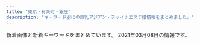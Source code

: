 ```yaml
---
title: "東京・有楽町・銀座"
description: "キーワード別にの巨乳アジアン・チャイナエステ嬢情報をまとめました。"
---
```


新着画像と新着キーワードをまとめています。
2021年03月08日の情報です。

<DmmAffiliateIns />
<KeywordTable
  shops={
    [
    {
        "name": "\u30a2\u30ed\u30de\u30a2\u30ea\u30a2",
        "url": "http://e-berry.work/index.html",
        "img_links": [
            "http://e-berry.work/sp/staff/ayumi.jpg",
            "http://e-berry.work/images/interior_t.jpg",
            "http://e-berry.work/sp/images/topgirl.png",
            "http://e-berry.work/staff/rina.jpg",
            "http://e-berry.work/sp/staff/hikari.jpg",
            "http://e-berry.work/sp/images/sys3.png",
            "http://e-berry.work/images/tgirl.jpg",
            "http://e-berry.work/staff/moka.jpg",
            "http://e-berry.work/img/aya1.jpg",
            "http://e-berry.work/img/hikari1.jpg",
            "http://e-berry.work/sp/staff/nene.jpg",
            "http://e-berry.work/sp/staff/aya.jpg",
            "http://e-berry.work/staff/natumi.jpg",
            "http://e-berry.work/sp/images/b1.jpg",
            "http://e-berry.work/images/b1.jpg",
            "http://e-berry.work/images/sm.jpg",
            "http://e-berry.work/sp/images/newsb.png",
            "http://e-berry.work/sp/staff/haruka.jpg",
            "http://e-berry.work/images/int2.jpg",
            "http://e-berry.work/sp/images/staff_t.png",
            "http://e-berry.work/images/head.jpg",
            "http://e-berry.work/images/sys3.jpg",
            "http://e-berry.work/staff/haruka.jpg",
            "http://e-berry.work/images/rec2.jpg",
            "http://e-berry.work/staff/ayumi.jpg",
            "http://e-berry.work/sp/img/yoko1.jpg",
            "http://e-berry.work/images/10.jpg",
            "http://e-berry.work/images/newface.jpg",
            "http://e-berry.work/sp/staff/ai.jpg",
            "http://e-berry.work/images/int1.jpg",
            "http://e-berry.work/sp/images/10.jpg",
            "http://e-berry.work/sp/images/int2.png",
            "http://e-berry.work/sp/img/hikari1.jpg",
            "http://e-berry.work/images/9.jpg",
            "http://e-berry.work/images/ac1.jpg",
            "http://e-berry.work/staff/nene.jpg",
            "http://e-berry.work/images/concept.jpg",
            "http://e-berry.work/sp/images/interior_t.png",
            "http://e-berry.work/img/moka1.jpg",
            "http://e-berry.work/sp/images/sys1.png",
            "http://e-berry.work/sp/staff/moka.jpg",
            "http://e-berry.work/sp/images/sys2.png",
            "http://e-berry.work/sp/images/newface.png",
            "http://e-berry.work/images/b2.jpg",
            "http://e-berry.work/sp/images/news.png",
            "http://e-berry.work/sp/images/rec1.jpg",
            "http://e-berry.work/images/news_t.jpg",
            "http://e-berry.work/sp/staff/rina.jpg",
            "http://e-berry.work/sp/images/footer.jpg",
            "http://e-berry.work/img/yoko1.jpg",
            "http://e-berry.work/img/ayumi1.jpg",
            "http://e-berry.work/sp/img/ai1.jpg",
            "http://e-berry.work/sp/staff/natumi.jpg",
            "http://e-berry.work/images/staff_t.jpg",
            "http://e-berry.work/img/ai1.jpg",
            "http://e-berry.work/img/rina1.jpg",
            "http://e-berry.work/sp/img/rina1.jpg",
            "http://e-berry.work/sp/images/b2.jpg",
            "http://e-berry.work/sp/images/ac1.jpg",
            "http://e-berry.work/images/rec1.jpg",
            "http://e-berry.work/sp/img/aya1.jpg",
            "http://e-berry.work/sp/images/9.jpg",
            "http://e-berry.work/staff/ai.jpg",
            "http://e-berry.work/sp/img/moka1.jpg",
            "http://e-berry.work/img/nene1.jpg",
            "http://e-berry.work/images/newsb.png",
            "http://e-berry.work/staff/aya.jpg",
            "http://e-berry.work/images/sys2.jpg",
            "http://e-berry.work/staff/hikari.jpg",
            "http://e-berry.work/sp/images/tel.png",
            "http://e-berry.work/images/sys1.jpg",
            "http://e-berry.work/sp/img/natumi1.jpg",
            "http://e-berry.work/sp/images/head.jpg",
            "http://e-berry.work/sp/staff/yoko.jpg",
            "http://e-berry.work/sp/img/ayumi1.jpg",
            "http://e-berry.work/sp/images/concept.jpg",
            "http://e-berry.work/img/natumi1.jpg",
            "http://e-berry.work/sp/img/nene1.jpg",
            "http://e-berry.work/sp/img/haruka1.jpg",
            "http://e-berry.work/staff/yoko.jpg",
            "http://e-berry.work/img/haruka1.jpg",
            "http://e-berry.work/sp/images/int1.png",
            "http://e-berry.work/sp/images/rec2.png"
        ],
        "keywords": {},
        "station": "\u6c34\u5929\u5bae\u524d\u99c56\u756a\u51fa\u53e3"
    },
    {
        "station": "\u6771\u65e5\u672c\u6a4b\u99c5A2\u51fa\u53e3",
        "name": "Evergrace-\u30a8\u30d0\u30fc\u30b0\u30ec\u30fc\u30b9-",
        "url": "http://tokyo-relaxtime.asia/",
        "img_links": [
            "http://tokyo-relaxtime.asia/img/cast/momo-04.jpg",
            "http://tokyo-relaxtime.asia/img/cast/alice-01.jpg",
            "http://tokyo-relaxtime.asia/img/slick/st-5.jpg",
            "http://tokyo-relaxtime.asia/img/cast/yuka-04.jpg",
            "http://tokyo-relaxtime.asia/img/cast/ai-04.jpg",
            "http://tokyo-relaxtime.asia/img/slick/st-1.jpg",
            "http://tokyo-relaxtime.asia/img/slick/st-3.jpg",
            "http://tokyo-relaxtime.asia/img/cast/yuka-03.jpg",
            "http://tokyo-relaxtime.asia/img/cast/alice-03.jpg",
            "http://tokyo-relaxtime.asia/img/cast/alice-02.jpg",
            "http://tokyo-relaxtime.asia/img/cast/yuka-02.jpg",
            "http://tokyo-relaxtime.asia/img/slick/st-4.jpg",
            "http://tokyo-relaxtime.asia/img/cast/ai-03.jpg",
            "http://tokyo-relaxtime.asia/img/slick/st-6.jpg",
            "http://tokyo-relaxtime.asia/img/cast/alice-04.jpg",
            "http://tokyo-relaxtime.asia/img/cast/ai-01.jpg",
            "http://tokyo-relaxtime.asia/img/cast/momo-03.jpg",
            "http://tokyo-relaxtime.asia/img/interior/corridor-1.jpg",
            "http://tokyo-relaxtime.asia/img/cast/momo-02.jpg",
            "http://tokyo-relaxtime.asia/img/cast/yuka-01.jpg",
            "http://tokyo-relaxtime.asia/img/cast/miki-01.jpg",
            "http://tokyo-relaxtime.asia/img/cast/miki-03.jpg",
            "http://tokyo-relaxtime.asia/img/tw_mark.png",
            "http://tokyo-relaxtime.asia/img/cast/miki-02.jpg",
            "http://tokyo-relaxtime.asia/img/cast/ai-02.jpg",
            "http://tokyo-relaxtime.asia/img/cast/miki-04.jpg",
            "http://tokyo-relaxtime.asia/img/interior/lobby-1.jpg",
            "http://tokyo-relaxtime.asia/img/cast/momo-01.jpg"
        ],
        "keywords": {}
    },
    {
        "img_links": [
            "http://www.hitomebore.esjp.info/images/btn2.png",
            "http://www.hitomebore.esjp.info/files/012.jpg",
            "http://www.hitomebore.esjp.info/images/m1.jpg",
            "http://www.hitomebore.esjp.info/images/m2.jpg",
            "http://www.hitomebore.esjp.info/images/mainImg_sub.jpg",
            "http://www.hitomebore.esjp.info/files/014.jpg",
            "http://www.hitomebore.esjp.info/images/m4.jpg",
            "http://www.hitomebore.esjp.info/files/011.jpg",
            "http://www.hitomebore.esjp.info/files/010.jpg",
            "http://www.hitomebore.esjp.info/images/mainImg2.jpg",
            "http://www.hitomebore.esjp.info/files/002.jpg",
            "http://www.hitomebore.esjp.info/files/009.jpg",
            "http://www.hitomebore.esjp.info/files/016.jpg",
            "http://www.hitomebore.esjp.info/files/008.jpg",
            "http://www.hitomebore.esjp.info/files/015.jpg",
            "http://www.hitomebore.esjp.info/files/013.jpg",
            "http://www.hitomebore.esjp.info/files/007.jpg",
            "http://www.hitomebore.esjp.info/images/m3.jpg"
        ],
        "name": "\u3072\u3068\u3081\u307c\u308c",
        "url": "http://www.hitomebore.esjp.info/",
        "keywords": {
            "85": 6,
            "86": 18,
            "87": 6,
            "88": 3,
            "C": 6,
            "D": 27
        },
        "station": "\u65b0\u5bcc\u753a\u99c53\u756a\u51fa\u53e3"
    },
    {
        "url": "http://yume-sato.blue/",
        "name": "\u5922\u306e\u90f7",
        "keywords": {},
        "station": "\u4eba\u5f62\u753a\u99c5A6",
        "img_links": [
            "http://yume-sato.blue/uploads//sites/18/2020/09/pick.jpg",
            "http://yume-sato.blue/uploads//sites/18/2020/09/g4.jpg",
            "http://yume-sato.blue/uploads//sites/18/2020/09/g4-150x150.jpg",
            "http://yume-sato.blue/uploads//sites/18/2020/09/g3.jpg",
            "http://yume-sato.blue/uploads//sites/18/2020/09/g6-150x150.jpg",
            "http://yume-sato.blue/uploads//sites/18/2020/10/g1.jpg",
            "http://yume-sato.blue/uploads//sites/18/2020/12/gg-150x150.jpg",
            "http://yume-sato.blue/uploads//sites/18/2020/09/g1.jpg",
            "http://yume-sato.blue/uploads//sites/18/2020/09/g3-150x150.jpg",
            "http://yume-sato.blue/uploads//sites/18/2020/09/mobile-1.jpg",
            "http://yume-sato.blue/uploads//sites/18/2020/10/g2.jpg",
            "http://yume-sato.blue/uploads//sites/18/2020/09/s_staff.png",
            "http://yume-sato.blue/uploads//sites/18/2020/09/g5-150x150.jpg",
            "http://yume-sato.blue/uploads//sites/18/2020/09/g2.jpg",
            "http://yume-sato.blue/uploads//sites/18/2020/12/gg.jpg",
            "http://yume-sato.blue/uploads//sites/18/2020/09/g2-150x150.jpg",
            "http://yume-sato.blue/uploads//sites/18/2020/09/top1-1.jpg",
            "http://yume-sato.blue/uploads//sites/18/2020/09/g1-150x150.jpg",
            "http://yume-sato.blue/uploads//sites/18/2020/09/news.jpg",
            "http://yume-sato.blue/uploads//sites/18/2020/09/g6.jpg",
            "http://yume-sato.blue/uploads//sites/18/2020/09/top.jpg",
            "http://yume-sato.blue/uploads//sites/18/2020/09/g5.jpg"
        ]
    },
    {
        "station": "JR\u6771\u4eac\u99c5\u516b\u91cd\u6d32\u5317\u53e3",
        "img_links": [
            "https://mens-esthe.jpn.vin/images/room2.jpg",
            "https://mens-esthe.jpn.vin/images/tit_info.jpg",
            "https://mens-esthe.jpn.vin/images/tit_staff.jpg",
            "https://mens-esthe.jpn.vin/photos/sites/4/2020/12/2020121102462172.jpg",
            "https://mens-esthe.jpn.vin/photos/sites/4/2020/12/2020121102501422.jpg",
            "https://mens-esthe.jpn.vin/images/nav_link07.png",
            "https://mens-esthe.jpn.vin/images/nav_link08.png",
            "https://mens-esthe.jpn.vin/images/room1.jpg",
            "https://mens-esthe.jpn.vin/images/sp_tit_link.jpg",
            "https://mens-esthe.jpn.vin/images/sp_photo_1.jpg",
            "https://mens-esthe.jpn.vin/images/navbar-top.jpg",
            "https://mens-esthe.jpn.vin/images/side_mobile.jpg",
            "https://mens-esthe.jpn.vin/images/tit_staff02.jpg",
            "https://mens-esthe.jpn.vin/photos/sites/4/2020/12/202012110248090.jpg",
            "https://mens-esthe.jpn.vin/images/sp_tit_staff.jpg",
            "https://mens-esthe.jpn.vin/images/sp_tit_staff02.jpg",
            "https://mens-esthe.jpn.vin/images/photo_1.jpg",
            "https://mens-esthe.jpn.vin/images/end.png",
            "https://mens-esthe.jpn.vin/images/nav_link03.png",
            "https://mens-esthe.jpn.vin/images/tit_pick.jpg",
            "https://mens-esthe.jpn.vin/images/nav_link04.png",
            "https://mens-esthe.jpn.vin/images/tit_link.jpg",
            "https://mens-esthe.jpn.vin/images/sp_end.png",
            "https://mens-esthe.jpn.vin/images/nav_link05.png",
            "https://mens-esthe.jpn.vin/photos/sites/4/2020/12/2020121102483539.jpg",
            "https://mens-esthe.jpn.vin/images/nav_link02.png",
            "https://mens-esthe.jpn.vin/images/nav_link06.png",
            "https://mens-esthe.jpn.vin/images/nav_link01.png",
            "https://mens-esthe.jpn.vin/images/sp_tit_info.jpg",
            "https://mens-esthe.jpn.vin/images/top.png",
            "https://mens-esthe.jpn.vin/images/sp_tit_pick.jpg",
            "https://mens-esthe.jpn.vin/images/tit_face.jpg",
            "https://mens-esthe.jpn.vin/photos/sites/4/2020/12/2020121102464663.jpg"
        ],
        "url": "https://mens-esthe.jpn.vin/",
        "keywords": {
            "85": 25,
            "86": 100,
            "D": 125
        },
        "name": "\u6771\u4eac\u65e5\u672c\u6a4b\u30e1\u30f3\u30ba\u30a8\u30b9\u30c6"
    },
    {
        "img_links": [
            "http://prime-relax.work/img/IMG_1675.jpg",
            "http://prime-relax.work/sp/img/sta13.jpg",
            "http://prime-relax.work/sp/img/sta8.jpg",
            "http://prime-relax.work/sp/img/add2.jpg",
            "http://prime-relax.work/img/sta7.jpg",
            "http://prime-relax.work/sp/img/p-7.jpg",
            "http://prime-relax.work/img/sys.jpg",
            "http://prime-relax.work/img/IMG_1699.jpg",
            "http://prime-relax.work/img/sta11.jpg",
            "http://prime-relax.work/img/sta8.jpg",
            "http://prime-relax.work/sp/img/t-o.jpg",
            "http://prime-relax.work/sp/img/sta14.jpg",
            "http://prime-relax.work/img/link10033.jpg",
            "http://prime-relax.work/img/st7.jpg",
            "http://prime-relax.work/sp/img/sta11.jpg",
            "http://prime-relax.work/sp/img/t-s.jpg",
            "http://prime-relax.work/img/st4.jpg",
            "http://prime-relax.work/img/st11.jpg",
            "http://prime-relax.work/sp/img/pic.jpg",
            "http://prime-relax.work/img/mo.png",
            "http://prime-relax.work/sp/img/p-8.jpg",
            "http://prime-relax.work/img/bottom.png",
            "http://prime-relax.work/img/sta14.jpg",
            "http://prime-relax.work/img/sta9.jpg",
            "http://prime-relax.work/img/st07.jpg",
            "http://prime-relax.work/img/st14.jpg",
            "http://prime-relax.work/img/sta12.jpg",
            "http://prime-relax.work/sp/img/t-t.jpg",
            "http://prime-relax.work/img/st04.jpg",
            "http://prime-relax.work/sp/img/sta5.jpg",
            "http://prime-relax.work/img/sta13.jpg",
            "http://prime-relax.work/sp/img/tit.jpg",
            "http://prime-relax.work/sp/img/t-r.jpg",
            "http://prime-relax.work/sp/img/cam.jpg",
            "http://prime-relax.work/img/sta4.jpg",
            "http://prime-relax.work/img/st013.jpg",
            "http://prime-relax.work/img/st12.jpg",
            "http://prime-relax.work/img/sta5.jpg",
            "http://prime-relax.work/img/st13.jpg",
            "http://prime-relax.work/img/st08.jpg",
            "http://prime-relax.work/img/st5.jpg",
            "http://prime-relax.work/img/body-.jpg",
            "http://prime-relax.work/img/st8.jpg",
            "http://prime-relax.work/sp/img/info.jpg",
            "http://prime-relax.work/sp/img/sys.jpg",
            "http://prime-relax.work/img/IMG_1667.jpg",
            "http://prime-relax.work/sp/img/t-a.jpg",
            "http://prime-relax.work/sp/img/pc.jpg",
            "http://prime-relax.work/sp/img/botton.jpg",
            "http://prime-relax.work/img/link-.jpg",
            "http://prime-relax.work/img/eve.jpg",
            "http://prime-relax.work/sp/img/add3.jpg",
            "http://prime-relax.work/img/bottom-.png",
            "http://prime-relax.work/sp/img/time.jpg",
            "http://prime-relax.work/sp/img/p-9.jpg",
            "http://prime-relax.work/img/IMG_1709.jpg",
            "http://prime-relax.work/img/head.jpg",
            "http://prime-relax.work/sp/img/tel.jpg",
            "http://prime-relax.work/img/link300100.jpg",
            "http://prime-relax.work/img/st014.jpg",
            "http://prime-relax.work/sp/img/sta9.jpg",
            "http://prime-relax.work/sp/img/sta7.jpg",
            "http://prime-relax.work/sp/img/sta4.jpg",
            "http://prime-relax.work/img/link20067.jpg",
            "http://prime-relax.work/img/st9.jpg",
            "http://prime-relax.work/sp/img/add.jpg",
            "http://prime-relax.work/sp/img/sta12.jpg"
        ],
        "keywords": {
            "88": 1,
            "82": 1,
            "87": 4,
            "C": 7,
            "86": 7,
            "84": 5,
            "D": 10,
            "E": 1
        },
        "name": "PRIME\u30fb\u30d7\u30e9\u30a4\u30e0",
        "url": "http://prime-relax.work/",
        "station": "\u99ac\u55b0\u753a\u99c51\u756a\u51fa\u53e3"
    },
    {
        "name": "\u7652\u3057\u306e\u6d77",
        "img_links": [
            "http://xn--vckg5a5c7c8c1czd.in.net/images/an_1_03.jpg",
            "http://xn--vckg5a5c7c8c1czd.in.net/images/an_2_04.jpg",
            "http://xn--vckg5a5c7c8c1czd.in.net/images/an_2_06.jpg",
            "http://xn--vckg5a5c7c8c1czd.in.net/images/staff_images/cg17.jpg",
            "http://xn--vckg5a5c7c8c1czd.in.net/images/slider/slide2s.jpg",
            "http://xn--vckg5a5c7c8c1czd.in.net/images/staff_images/top_small_14.jpg",
            "http://xn--vckg5a5c7c8c1czd.in.net/images/an_2_02.jpg",
            "http://xn--vckg5a5c7c8c1czd.in.net/images/staff_images/top_small_5.jpg",
            "http://xn--vckg5a5c7c8c1czd.in.net/images/staff_images/top_small_1.jpg",
            "http://xn--vckg5a5c7c8c1czd.in.net/images/an_1_06.jpg",
            "http://xn--vckg5a5c7c8c1czd.in.net/images/an_2_03.jpg",
            "http://xn--vckg5a5c7c8c1czd.in.net/images/an_2_07.jpg",
            "http://xn--vckg5a5c7c8c1czd.in.net/images/slider/slide2.jpg",
            "http://xn--vckg5a5c7c8c1czd.in.net/images/staff_images/cg14.jpg",
            "http://xn--vckg5a5c7c8c1czd.in.net/images/index_01.jpg",
            "http://xn--vckg5a5c7c8c1czd.in.net/images/slider/slide1.jpg",
            "http://xn--vckg5a5c7c8c1czd.in.net/images/an_2_05.jpg",
            "http://xn--vckg5a5c7c8c1czd.in.net/images/slider/slide3.jpg",
            "http://xn--vckg5a5c7c8c1czd.in.net/images/an_1_02.jpg",
            "http://xn--vckg5a5c7c8c1czd.in.net/images/an_1_07.jpg",
            "http://xn--vckg5a5c7c8c1czd.in.net/images/no.png",
            "http://xn--vckg5a5c7c8c1czd.in.net/images/staff_images/cg16.jpg",
            "http://xn--vckg5a5c7c8c1czd.in.net/images/staff_images/top_small_17.jpg",
            "http://xn--vckg5a5c7c8c1czd.in.net/images/an_1_04.jpg",
            "http://xn--vckg5a5c7c8c1czd.in.net/images/slider/slide3s.jpg",
            "http://xn--vckg5a5c7c8c1czd.in.net/images/staff_images/cg5.jpg",
            "http://xn--vckg5a5c7c8c1czd.in.net/images/slider/slide1s.jpg",
            "http://xn--vckg5a5c7c8c1czd.in.net/images/staff_images/cg1.jpg",
            "http://xn--vckg5a5c7c8c1czd.in.net/images/staff_images/top_small_16.jpg",
            "http://xn--vckg5a5c7c8c1czd.in.net/images/QRcode.jpg"
        ],
        "station": "\u65b0\u5bcc\u753a\u99c5",
        "url": "http://xn--vckg5a5c7c8c1czd.in.net/",
        "keywords": {
            "D": 16,
            "86": 20,
            "E": 4
        }
    },
    {
        "station": "\u99ac\u55b0\u6a2a\u5c71\u99c5A2\u51fa\u53e3",
        "url": "http://www.comodo.relaxjp.info/",
        "img_links": [
            "http://www.comodo.relaxjp.info/images/s_news.jpg",
            "http://www.comodo.relaxjp.info/images/bj3.jpg",
            "http://www.comodo.relaxjp.info/files/012-03.jpg",
            "http://www.comodo.relaxjp.info/files/008-03.jpg",
            "http://www.comodo.relaxjp.info/files/008.jpg",
            "http://www.comodo.relaxjp.info/files/013-03.jpg",
            "http://www.comodo.relaxjp.info/files/013.jpg",
            "http://www.comodo.relaxjp.info/files/009.jpg",
            "http://www.comodo.relaxjp.info/images/s_staff.jpg",
            "http://www.comodo.relaxjp.info/images/s_link.jpg",
            "http://www.comodo.relaxjp.info/files/014.jpg",
            "http://www.comodo.relaxjp.info/images/bj1.jpg",
            "http://www.comodo.relaxjp.info/files/010-02.jpg",
            "http://www.comodo.relaxjp.info/files/009-02.jpg",
            "http://www.comodo.relaxjp.info/files/011-02.jpg",
            "http://www.comodo.relaxjp.info/files/007.jpg",
            "http://www.comodo.relaxjp.info/files/010-03.jpg",
            "http://www.comodo.relaxjp.info/files/012-02.jpg",
            "http://www.comodo.relaxjp.info/images/hua.jpg",
            "http://www.comodo.relaxjp.info/files/007-03.jpg",
            "http://www.comodo.relaxjp.info/files/008-02.jpg",
            "http://www.comodo.relaxjp.info/files/009-03.jpg",
            "http://www.comodo.relaxjp.info/images/top.png",
            "http://www.comodo.relaxjp.info/files/011.jpg",
            "http://www.comodo.relaxjp.info/files/013-02.jpg",
            "http://www.comodo.relaxjp.info/files/014-02.jpg",
            "http://www.comodo.relaxjp.info/files/011-03.jpg",
            "http://www.comodo.relaxjp.info/files/014-03.jpg",
            "http://www.comodo.relaxjp.info/files/012.jpg",
            "http://www.comodo.relaxjp.info/images/s_info.jpg",
            "http://www.comodo.relaxjp.info/files/010.jpg",
            "http://www.comodo.relaxjp.info/files/007-02.jpg"
        ],
        "name": "COMODO -\u30b3\u30e2\u30c9-",
        "keywords": {
            "87": 7,
            "D": 8,
            "86": 1
        }
    },
    {
        "station": "\u516b\u4e01\u5800\u99c5B2\u51fa\u53e3",
        "name": "\u5feb\u9069\u5802",
        "img_links": [
            "http://momipara.jp/img/link/momi88.jpg",
            "https://www.hatena.ne.jp/images/wwwridge/ng@2x.png",
            "http://\u30a2\u30b8\u30a2\u30f3\u30a8\u30b9\u30c6.biz/images/88-31.jpg",
            "http://b.hatena.ne.jp/images/v4/public/add/hatenabookmark_ios7.png",
            "https://b.st-hatena.com/images/entry-button/button-only@2x.png",
            "https://www.hatena.ne.jp/images/wwwridge/help@2x.png",
            "http://b.hatena.ne.jp/images/v4/public/add/hatenabookmark_android.png",
            "https://www.hatena.ne.jp/images/wwwridge/ok@2x.png",
            "http://asian.mensesthe.tokyo/wp-content/uploads/2016/01/7CzXuAWe.jpg"
        ],
        "keywords": {},
        "url": "http://kaitekido.eei.jp/"
    },
    {
        "img_links": [
            "http://luna-shine.info/uploads/lunashine/2020/01/e5beaee4bfa1e59bbee78987_20190517131309.jpg",
            "http://luna-shine.info/uploads/lunashine/2013/11/e381afe3828be3818befbc92-1000x1333.jpg",
            "http://luna-shine.info/uploads/lunashine/2015/04/1111_e589afe69cac1.jpg",
            "http://luna-shine.info/uploads/lunashine/2013/01/room-10.jpg",
            "http://luna-shine.info/uploads/lunashine/2015/01/2_e589afe69cac.jpg",
            "http://luna-shine.info/uploads/lunashine/2012/12/topview1.jpg",
            "http://luna-shine.info/uploads/lunashine/2014/06/9c1b42356edc1bb51d040e0a1783fa97.png",
            "http://luna-shine.info/uploads/lunashine/2015/04/1111_e589afe69cac.jpg",
            "http://luna-shine.info/uploads/lunashine/2019/12/e5beaee4bfa1e59bbee78987_20191207154634.jpg",
            "http://luna-shine.info/uploads/lunashine/2018/05/2.jpg",
            "http://luna-shine.info/uploads/lunashine/2019/04/e5beaee4bfa1e59bbee78987_2019031616274791.jpg",
            "http://luna-shine.info/uploads/lunashine/images/new_tit.jpg",
            "http://luna-shine.info/uploads/lunashine/2013/10/e381bfe3818d2_e589afe69cac.jpg",
            "http://luna-shine.info/uploads/lunashine/2013/01/room-11.jpg",
            "http://luna-shine.info/uploads/lunashine/2013/01/room-5.jpg",
            "http://luna-shine.info/uploads/lunashine/2013/01/room-7.jpg",
            "http://luna-shine.info/uploads/lunashine/2013/01/room-2.jpg",
            "http://luna-shine.info/uploads/lunashine/2015/03/171f728230a16701d87b9e61ba70edf8.png",
            "http://luna-shine.info/uploads/lunashine/2019/04/e5beaee4bfa1e59bbee78987_201903161627475.jpg",
            "http://luna-shine.info/uploads/lunashine/2013/05/p1020464_e589afe69cac.jpg",
            "http://luna-shine.info/uploads/lunashine/2012/12/mailmaka.jpg",
            "http://luna-shine.info/uploads/lunashine/2015/06/image1-266x4001.jpg",
            "http://luna-shine.info/uploads/lunashine/2019/07/qqe59bbee78987201504181707251.jpg",
            "http://luna-shine.info/uploads/lunashine/images/no-photo.jpg",
            "http://luna-shine.info/uploads/lunashine/2019/12/e5beaee4bfa1e59bbee78987_201912071546181.jpg",
            "http://luna-shine.info/uploads/lunashine/2019/04/e5beaee4bfa1e59bbee78987_201903161627478.jpg",
            "http://luna-shine.info/uploads/lunashine/2012/12/topview0.jpg",
            "http://luna-shine.info/uploads/lunashine/2019/04/flash1.jpg",
            "http://luna-shine.info/uploads/lunashine/2012/12/mobile.jpg",
            "http://luna-shine.info/uploads/lunashine/images/new_d.jpg",
            "http://luna-shine.info/uploads/lunashine/2013/10/4_e589afe69cac.jpg",
            "http://luna-shine.info/uploads/lunashine/2013/10/e38182e38286e381bf3_e589afe69cac.jpg",
            "http://luna-shine.info/uploads/lunashine/2013/11/e381afe3828be3818b-1000x1333.jpg",
            "http://luna-shine.info/uploads/lunashine/2014/06/image-14.jpeg",
            "http://luna-shine.info/uploads/lunashine/2015/01/0.jpg",
            "http://luna-shine.info/uploads/lunashine/2019/01/e5beaee4bfa1e59bbee78987_20190124144601.jpg",
            "http://luna-shine.info/uploads/lunashine/2019/05/e5beaee4bfa1e59bbee78987_20190517131309.jpg",
            "http://luna-shine.info/uploads/lunashine/2013/01/img_0427_e589afe69cac-276x368.jpg",
            "http://luna-shine.info/uploads/lunashine/2014/05/naomi1-276x3584.jpg",
            "http://luna-shine.info/uploads/lunashine/2013/10/e381bfe382841_e589afe69cac.jpg",
            "http://luna-shine.info/uploads/lunashine/2012/12/topview3.jpg",
            "http://luna-shine.info/uploads/lunashine/images/rq01.jpg",
            "http://luna-shine.info/uploads/lunashine/2015/03/123.jpg",
            "http://luna-shine.info/uploads/lunashine/2017/04/22221.jpg",
            "http://luna-shine.info/uploads/lunashine/2019/04/tel.jpg",
            "http://luna-shine.info/uploads/lunashine/2016/11/31.jpg",
            "http://luna-shine.info/uploads/lunashine/2015/03/12344780f_e589afe69cac.jpg",
            "http://luna-shine.info/uploads/lunashine/2013/01/room-6.jpg",
            "http://luna-shine.info/uploads/lunashine/2013/01/room-8.jpg",
            "http://luna-shine.info/uploads/lunashine/images/picup.png",
            "http://luna-shine.info/uploads/lunashine/2015/03/11111.jpg",
            "http://luna-shine.info/uploads/lunashine/2019/03/e5beaee4bfa1e59bbee78987_201903141535171.jpg",
            "http://luna-shine.info/uploads/lunashine/2013/01/img_0370_e589afe69cac-276x368.jpg",
            "http://luna-shine.info/uploads/lunashine/2013/01/qiu-1.jpg",
            "http://luna-shine.info/uploads/lunashine/2013/01/room-3.jpg",
            "http://luna-shine.info/uploads/lunashine/2015/09/1-12041z120344c1_e589afe69cac_e589afe69cac.jpg",
            "http://luna-shine.info/uploads/lunashine/2013/01/room-9.jpg",
            "http://luna-shine.info/uploads/lunashine/2014/06/image-15.jpeg",
            "http://luna-shine.info/uploads/lunashine/2015/12/qqe59bbee7898720151214133747.jpg",
            "http://luna-shine.info/uploads/lunashine/2014/05/naomi1-276x3583.jpg",
            "http://luna-shine.info/uploads/lunashine/2015/01/11.jpg",
            "http://luna-shine.info/uploads/lunashine/2016/12/img_4240.jpg",
            "http://luna-shine.info/uploads/lunashine/2013/10/e381bfe38286e3818d-5_e589afe69cac.jpg",
            "http://luna-shine.info/uploads/lunashine/2019/04/bottom.jpg",
            "http://luna-shine.info/uploads/lunashine/2012/12/topview4.jpg",
            "http://luna-shine.info/uploads/lunashine/images/rq03.jpg",
            "http://luna-shine.info/uploads/lunashine/2013/01/room-1.jpg",
            "http://luna-shine.info/uploads/lunashine/2015/03/8dbe4d07b4f1258c30f14b30e60c1466.png",
            "http://luna-shine.info/uploads/lunashine/2013/03/img_0522_e589afe69cac-1000x1333.jpg",
            "http://luna-shine.info/uploads/lunashine/2019/05/e5beaee4bfa1e59bbee78987_201905171313091.jpg",
            "http://luna-shine.info/uploads/lunashine/2014/04/image_e589afe69cac.png",
            "http://luna-shine.info/uploads/lunashine/2019/03/e5beaee4bfa1e59bbee78987_201903161627476.jpg",
            "http://luna-shine.info/uploads/lunashine/2014/05/22.jpg"
        ],
        "name": "\u30eb\u30ca\u30b7\u30e3\u30a4\u30f3",
        "keywords": {
            "C": 12,
            "86": 6,
            "88": 21,
            "89": 21,
            "F": 6,
            "81": 3,
            "84": 3,
            "\u30bb\u30af\u30b7\u30fc": 1,
            "87": 12,
            "82": 3,
            "G": 6,
            "\u80f8": 2,
            "D": 30,
            "85": 6,
            "E": 13
        },
        "url": "http://luna-shine.info/",
        "station": "\u5c0f\u4f1d\u99ac\u753a\u99c53\u756a\u51fa\u53e3"
    },
    {
        "keywords": {
            "C": 3,
            "85": 3,
            "D": 2,
            "93": 1,
            "90": 1,
            "G": 1,
            "86": 1,
            "87": 1,
            "89": 1,
            "E": 3,
            "91": 1,
            "83": 1
        },
        "name": "For you",
        "station": "JR\u6771\u4eac\u99c5\u516b\u91cd\u6d32\u5317\u53e3",
        "img_links": [
            "http://f-relaxe.net/images/line.jpg",
            "http://f-relaxe.net/images/index_03.jpg",
            "http://f-relaxe.net/images/01.jpg",
            "http://f-relaxe.net/images/index_12.jpg",
            "http://f-relaxe.net/images/index_04.jpg",
            "http://f-relaxe.net/images/rec.jpg",
            "http://f-relaxe.net/girl/024.jpg",
            "http://f-relaxe.net/images/index_08.jpg",
            "http://f-relaxe.net/girl/013.jpg",
            "http://f-relaxe.net/girl/010.jpg",
            "http://f-relaxe.net/images/index_13.jpg",
            "http://f-relaxe.net/girl/011.jpg",
            "http://f-relaxe.net/images/index_14.jpg",
            "http://f-relaxe.net/images/03.jpg",
            "http://f-relaxe.net/images/index_10.jpg",
            "http://f-relaxe.net/girl/09a.jpg",
            "http://f-relaxe.net/girl/08a.jpg",
            "http://f-relaxe.net/girl/07.jpg",
            "http://f-relaxe.net/girl/010a.jpg",
            "http://f-relaxe.net/images/sub_15.jpg",
            "http://f-relaxe.net/images/index_16.jpg",
            "http://f-relaxe.net/girl/011a.jpg",
            "http://f-relaxe.net/images/staff_11.jpg",
            "http://f-relaxe.net/girl/02a.jpg",
            "http://f-relaxe.net/girl/09.jpg",
            "http://f-relaxe.net/images/info_11.jpg",
            "http://f-relaxe.net/images/rec_11.jpg",
            "http://f-relaxe.net/images/sub_12.jpg",
            "http://f-relaxe.net/images/index_119.jpg",
            "http://f-relaxe.net/girl/012a.jpg",
            "http://f-relaxe.net/girl/04.jpg",
            "http://f-relaxe.net/images/sub_10.jpg",
            "http://f-relaxe.net/images/index_06.jpg",
            "http://f-relaxe.net/images/info.jpg",
            "http://f-relaxe.net/girl/02.jpg",
            "http://f-relaxe.net/images/index_07.jpg",
            "http://f-relaxe.net/girl/08.jpg",
            "http://f-relaxe.net/girl/012.jpg",
            "http://f-relaxe.net/images/index_09.jpg",
            "http://f-relaxe.net/girl/013a.jpg",
            "http://f-relaxe.net/girl/00.jpg",
            "http://f-relaxe.net/images/index_18.jpg",
            "http://f-relaxe.net/images/index_01.jpg",
            "http://f-relaxe.net/images/index_05.jpg",
            "http://f-relaxe.net/girl/017.jpg",
            "http://f-relaxe.net/girl/07a.jpg",
            "http://f-relaxe.net/images/index_17.jpg",
            "http://f-relaxe.net/images/02.jpg"
        ],
        "url": "http://f-relaxe.net"
    },
    {
        "url": "https://angel-love.tyo.cm/",
        "name": "Angel Love",
        "station": "\u9280\u5ea7\u99c5A5\u51fa\u53e3",
        "img_links": [
            "https://angel-love.tyo.cm/images/room3.jpg",
            "https://angel-love.tyo.cm/images/s_news.jpg",
            "https://angel-love.tyo.cm/images/room1.jpg",
            "https://angel-love.tyo.cm/images/s_staff.png",
            "https://angel-love.tyo.cm/photos/sites/27/2021/02/2021021603162127.jpg",
            "https://angel-love.tyo.cm/photos/sites/27/2021/02/2021021603212172.jpg",
            "https://angel-love.tyo.cm/images/news_bj1.jpg",
            "https://angel-love.tyo.cm/images/info.jpg",
            "https://angel-love.tyo.cm/images/mobile.jpg",
            "https://angel-love.tyo.cm/images/s1.jpg",
            "https://angel-love.tyo.cm/images/s3.jpg",
            "https://angel-love.tyo.cm/images/room2.jpg",
            "https://angel-love.tyo.cm/images/top.jpg",
            "https://angel-love.tyo.cm/images/room4.jpg",
            "https://angel-love.tyo.cm/photos/sites/27/2021/02/2021021606344273.jpg",
            "https://angel-love.tyo.cm/images/news_bj3.jpg",
            "https://angel-love.tyo.cm/photos/sites/27/2021/02/2021021603162366.jpg",
            "https://angel-love.tyo.cm/photos/sites/27/2021/02/2021021606263617.jpg"
        ],
        "keywords": {
            "87": 10,
            "85": 5,
            "D": 20,
            "86": 5
        }
    },
    {
        "keywords": {
            "85": 2,
            "89": 3,
            "E": 3,
            "C": 2
        },
        "station": "JR\u6771\u4eac\u99c5\u516b\u91cd\u6d32\u53e3",
        "name": "\u60a0",
        "img_links": [
            "http://sunflower.jp.net/6.jpg",
            "http://koikst.xyz/_src/20885845/up.png",
            "http://koikst.xyz/_src/20886006/wechatimg36.jpg",
            "http://koikst.xyz/_src/20886308/t02200330_0640096013249885015.jpg",
            "http://koikst.xyz/_src/20885836/sign.jpg",
            "http://koikst.xyz/_src/20886008/_k3_6019.jpg",
            "http://koikst.xyz/_src/20886065/index_38.png",
            "http://koikst.xyz/_src/20886305/therapist-ito.jpg",
            "http://koikst.xyz/_src/20885828/up.png",
            "http://koikst.xyz/_src/20886235/t02200330_0640096013249885015.jpg",
            "http://koikst.xyz/_src/20886019/up.png",
            "http://koikst.xyz/_src/20886310/wechatimg405.jpg",
            "http://koikst.xyz/_src/20886300/media-20170919.jpg",
            "http://koikst.xyz/_src/20886111/_dsf0778_pp.jpg",
            "http://koikst.xyz/_src/20886283/img20170527114635169213.png",
            "http://koikst.xyz/_src/20886229/_dsf0778_pp.jpg",
            "http://koikst.xyz/_src/20886061/index_34.png",
            "http://koikst.xyz/_src/20886007/_k3_6020.jpg",
            "http://koikst.xyz/_src/20886063/index_36.png",
            "http://koikst.xyz/_src/20886059/sign.png",
            "http://koikst.xyz/_src/20886148/therapist-ito.jpg",
            "http://sunflower.jp.net/3.jpg",
            "http://koikst.xyz/_src/20886035/up.png",
            "http://koikst.xyz/_src/20886303/07958eda583eff2b24876adf03c0a434.jpg",
            "http://koikst.xyz/_src/20886009/img_2917.jpg",
            "http://koikst.xyz/_src/51067440/wechatimg723.jpg",
            "http://koikst.xyz/_src/20886066/slider2.png",
            "http://koikst.xyz/_src/51067437/wechatimg724.jpg",
            "http://koikst.xyz/_src/20886060/index_33.png",
            "http://koikst.xyz/_src/20886231/_dsf0770_pp.jpg",
            "http://koikst.xyz/_src/20886287/9c88380aa0315ec9292225a3223d62d9.jpg",
            "http://koikst.xyz/_src/20886058/sign.png",
            "http://koikst.xyz/_src/20886233/906ab10dd05fdcaee1fa99bd6e5779ea.jpg",
            "http://koikst.xyz/_src/21089124/img20180325193504865361.png",
            "http://koikst.xyz/_src/20886062/index_35.png",
            "http://koikst.xyz/_src/20886122/up.png",
            "http://sunflower.jp.net/5.jpg",
            "http://koikst.xyz/_src/20885811/up.png",
            "http://koikst.xyz/_src/20886064/index_37.png",
            "http://koikst.xyz/_src/20991736/t02200330_0640096013249885015.jpg",
            "http://koikst.xyz/_src/20886222/up.png",
            "http://sunflower.jp.net/1.jpg",
            "http://koikst.xyz/_src/20885809/www.cman.png",
            "http://koikst.xyz/_src/20886005/wechatimg35.jpg",
            "http://koikst.xyz/_src/51067433/wechatimg726.jpg",
            "http://koikst.xyz/_src/20886103/up.png",
            "http://koikst.xyz/_src/51067435/wechatimg725.jpg",
            "http://koikst.xyz/_src/20885997/up.png",
            "http://koikst.xyz/_src/20886010/img_3017.jpg",
            "http://sunflower.jp.net/2.jpg",
            "http://koikst.xyz/_src/20886092/therapist-ito.jpg",
            "http://koikst.xyz/_src/20886211/07958eda583eff2b24876adf03c0a434.jpg"
        ],
        "url": "http://koikst.xyz/"
    },
    {
        "keywords": {},
        "name": "\u30e9\u30d5\u30a3\u30fc\u30eb",
        "url": "http://s-este.net/",
        "station": "\u65b0\u65e5\u672c\u6a4b\u99c55\u756a\u51fa\u53e3",
        "img_links": []
    },
    {
        "keywords": {},
        "url": "http://www.kayabatyo-massage.work/",
        "name": "\u5143\u6c17\u30e2\u30ea\u30e2\u30ea",
        "station": "\u8305\u5834\u753a\u99c511\u756a\u51fa\u53e3",
        "img_links": [
            "http://www.kayabatyo-massage.work/images/icon_ranking_01.png",
            "http://www.kayabatyo-massage.work/images/sw_tel.png",
            "http://www.kayabatyo-massage.work/images/recruit/point_07.png",
            "http://www.kayabatyo-massage.work/images/icon_new.png",
            "http://www.kayabatyo-massage.work/images/recruit/point_03.png",
            "http://www.kayabatyo-massage.work/images/recruit/nagare_05.png",
            "http://www.kayabatyo-massage.work/images/icon_ranking_03.png",
            "http://www.kayabatyo-massage.work/images/recruit/point_08.png",
            "http://www.kayabatyo-massage.work/images/mainvisual_01.jpg",
            "http://www.kayabatyo-massage.work/images/recruit/nagare_03.jpg",
            "http://www.kayabatyo-massage.work/images/recruit/point_06.png",
            "http://www.kayabatyo-massage.work/images/trigger.jpg",
            "http://www.kayabatyo-massage.work/images/mainvisual_01_s.jpg",
            "http://www.kayabatyo-massage.work/images/head_therapist.jpg",
            "http://www.kayabatyo-massage.work/images/no_image.jpg",
            "http://www.kayabatyo-massage.work/images/mainvisual_02_s.jpg",
            "http://www.kayabatyo-massage.work/images/recruit/nagare_01.jpg",
            "http://www.kayabatyo-massage.work/staff/nanami.jpg",
            "http://www.kayabatyo-massage.work/images/recruit/nagare_07.png",
            "http://www.kayabatyo-massage.work/images/recruit/point_04.png",
            "http://www.kayabatyo-massage.work/staff/kaoru.jpg",
            "http://www.kayabatyo-massage.work/images/recruit/point_05.png",
            "http://www.kayabatyo-massage.work/images/recruit/message_03.png",
            "http://www.kayabatyo-massage.work/images/recruit/sp_mainvisual.jpg",
            "http://www.kayabatyo-massage.work/images/icon_ranking_02.png",
            "http://www.kayabatyo-massage.work/images/recruit/nagare_02.jpg",
            "http://www.kayabatyo-massage.work/images/recruit/nagare_06.png",
            "http://www.kayabatyo-massage.work/staff/hinata.jpg",
            "http://www.kayabatyo-massage.work/images/recruit/point_09.png",
            "http://www.kayabatyo-massage.work/images/head_interior.jpg",
            "http://www.kayabatyo-massage.work/images/recruit/req_03.jpg",
            "http://www.kayabatyo-massage.work/images/sw_home.png",
            "http://www.kayabatyo-massage.work/images/mainvisual_02.jpg"
        ]
    },
    {
        "keywords": {
            "C": 2,
            "E": 1,
            "86": 13,
            "D": 10
        },
        "img_links": [
            "http://esthe-aroma.com/images/cg05.jpg",
            "http://esthe-aroma.com/images/cg02.jpg",
            "http://esthe-aroma.com/images/cg04.jpg",
            "http://esthe-aroma.com/images/btn2.png",
            "http://esthe-aroma.com/images/cg03.jpg",
            "http://esthe-aroma.com/images/photo03.jpg",
            "http://esthe-aroma.com/images/cg13.jpg",
            "http://esthe-aroma.com/images/cg08.jpg",
            "http://esthe-aroma.com/images/cg01.jpg",
            "http://esthe-aroma.com/images/cg07.jpg",
            "http://esthe-aroma.com/images/icon_tel.png",
            "http://esthe-aroma.com/images/icon_staff.png",
            "http://esthe-aroma.com/images/photo01.jpg",
            "http://esthe-aroma.com/images/mainImg_sub.jpg",
            "http://esthe-aroma.com/images/cg06.jpg",
            "http://esthe-aroma.com/images/icon_top.png",
            "http://esthe-aroma.com/images/photo02.jpg",
            "http://esthe-aroma.com/images/cg09.jpg",
            "http://esthe-aroma.com/images/cg11.jpg",
            "http://esthe-aroma.com/images/qrc.jpg",
            "http://esthe-aroma.com/images/cg10.jpg",
            "http://esthe-aroma.com/images/end-info.png",
            "http://esthe-aroma.com/images/cg12.jpg",
            "http://esthe-aroma.com/images/icon_info.png",
            "http://esthe-aroma.com/images/icon_concept.png"
        ],
        "station": "\u99ac\u55b0\u6a2a\u5c71\u99c5A2\u51fa\u53e3",
        "name": "Miss.9\uff5e\u30df\u30b9.\u30ad\u30e5\u30a6\uff5e",
        "url": "http://esthe-aroma.com/"
    },
    {
        "station": "\u4eba\u5f62\u753a\u99c5A1\u51fa\u53e3",
        "keywords": {
            "\u30bb\u30af\u30b7\u30fc": 3,
            "88": 1
        },
        "url": "https://ningyocho-esthe.work/",
        "img_links": [
            "https://ningyocho-esthe.work/images/dream/staff/\u30ca\u30ca.jpg",
            "https://ningyocho-esthe.work/images/dream/common/gallery_02.png",
            "https://ningyocho-esthe.work/images/dream/common/side_bnr_02.png",
            "https://ningyocho-esthe.work/images/dream/common/side_bnr_01.png",
            "https://ningyocho-esthe.work/images/dream/common/gallery_06.png",
            "https://ningyocho-esthe.work/images/dream/common/gallery_10.png",
            "https://ningyocho-esthe.work/images/dream/home/image_01.png",
            "https://ningyocho-esthe.work/images/dream/common/gallery_05.png",
            "https://ningyocho-esthe.work/images/dream/home/image_02.png",
            "https://ningyocho-esthe.work/images/dream/staff/imgapp6.jpg",
            "https://ningyocho-esthe.work/images/dream/staff/3.jpg",
            "https://ningyocho-esthe.work/images/dream/common/gallery_09.png",
            "https://ningyocho-esthe.work/images/dream/common/header_phone_pc.png",
            "https://ningyocho-esthe.work/images/dream/common/credit_01.png",
            "https://ningyocho-esthe.work/images/dream/common/gallery_08.png",
            "https://ningyocho-esthe.work/images/dream/common/gallery_03.png",
            "https://ningyocho-esthe.work/images/dream/staff/1.jpg",
            "https://ningyocho-esthe.work/images/dream/common/gallery_04.png",
            "https://ningyocho-esthe.work/images/dream/home/teaser.png",
            "https://ningyocho-esthe.work/images/dream/home/image_03.png",
            "https://ningyocho-esthe.work/images/dream/common/gallery_01.png",
            "https://ningyocho-esthe.work/images/dream/staff/13.jpg",
            "https://ningyocho-esthe.work/images/dream/staff/imgapp_3.jpg",
            "https://ningyocho-esthe.work/images/dream/common/header_info.png",
            "https://ningyocho-esthe.work/images/dream/staff/imgapp_1.jpg",
            "https://ningyocho-esthe.work/images/dream/common/gallery_07.png",
            "https://ningyocho-esthe.work/images/dream/common/credit_03.png",
            "https://ningyocho-esthe.work/images/dream/staff/\u3042\u307f.jpg",
            "https://ningyocho-esthe.work/images/dream/staff/2.jpg",
            "https://ningyocho-esthe.work/images/dream/common/credit_02.png"
        ],
        "name": "Dream"
    },
    {
        "name": "\u91d1\u306e\u83ef",
        "img_links": [
            "http://ginzamassage.net/user_data/00000226.jpg",
            "http://ginzamassage.net/user_data/00000232.jpg",
            "http://ginzamassage.net/user_data/00000153.jpg",
            "http://ginzamassage.net/user_data/00000137.jpg",
            "http://ginzamassage.net/user_data/00000235.jpg",
            "http://ginzamassage.net/user_data/00000130.jpg",
            "http://ginzamassage.net/user_data/00000133.jpg",
            "http://ginzamassage.net/user_data/00000143.jpg",
            "http://ginzamassage.net/user_data/00000228.jpg",
            "http://ginzamassage.net/user_data/00000134.jpg",
            "http://ginzamassage.net/images/1.jpg",
            "http://ginzamassage.net/user_data/00000140.jpg",
            "http://ginzamassage.net/user_data/00000238.jpg",
            "http://ginzamassage.net/user_data/00000142.jpg",
            "http://ginzamassage.net/user_data/00000104.jpg",
            "http://ginzamassage.net/user_data/00000124.jpg",
            "http://ginzamassage.net/user_data/00000103.jpg",
            "http://ginzamassage.net/user_data/00000149.jpg",
            "http://ginzamassage.net/user_data/00000233.jpg",
            "http://ginzamassage.net/user_data/00000136.jpg",
            "http://ginzamassage.net/images/noimg.png",
            "http://ginzamassage.net/user_data/00000102.jpg",
            "http://ginzamassage.net/user_data/00000135.jpg",
            "http://ginzamassage.net/user_data/00000106.jpg",
            "http://ginzamassage.net/user_data/00000105.jpg",
            "http://ginzamassage.net/user_data/00000144.jpg",
            "http://ginzamassage.net/user_data/00000123.jpg",
            "http://ginzamassage.net/user_data/00000131.jpg",
            "http://ginzamassage.net/user_data/00000138.jpg",
            "http://ginzamassage.net/user_data/00000125.jpg",
            "http://ginzamassage.net/user_data/00000099.jpg",
            "http://ginzamassage.net/user_data/00000147.jpg",
            "http://ginzamassage.net/user_data/00000114.jpg",
            "http://ginzamassage.net/user_data/00000145.jpg",
            "http://ginzamassage.net/user_data/00000146.jpg",
            "http://ginzamassage.net/user_data/00000217.jpg",
            "http://ginzamassage.net/user_data/00000237.jpg",
            "http://ginzamassage.net/user_data/00000184.jpg",
            "http://ginzamassage.net/user_data/00000116.jpg",
            "http://ginzamassage.net/user_data/00000100.jpg",
            "http://ginzamassage.net/user_data/00000148.png",
            "http://ginzamassage.net/user_data/00000129.jpg",
            "http://ginzamassage.net/user_data/00000101.jpg",
            "http://ginzamassage.net/user_data/00000121.jpg",
            "http://ginzamassage.net/user_data/00000218.jpg",
            "http://ginzamassage.net/user_data/00000139.jpg",
            "http://ginzamassage.net/user_data/00000141.jpg",
            "http://ginzamassage.net/user_data/00000225.jpg",
            "http://ginzamassage.net/user_data/00000132.jpg",
            "http://ginzamassage.net/user_data/00000115.jpg",
            "http://ginzamassage.net/user_data/00000117.jpg",
            "http://ginzamassage.net/user_data/00000127.jpg",
            "http://ginzamassage.net/user_data/00000216.jpg",
            "http://ginzamassage.net/user_data/00000097.jpg",
            "http://ginzamassage.net/user_data/00000126.jpg",
            "http://ginzamassage.net/user_data/00000109.jpg",
            "http://ginzamassage.net/user_data/00000128.jpg"
        ],
        "keywords": {
            "\u80f8": 7,
            "\u4e73": 1
        },
        "station": "\u6771\u9280\u5ea7\u99c55\u756a\u51fa\u53e3",
        "url": "http://ginzamassage.net"
    },
    {
        "img_links": [
            "http://cocosia-massage.work/sp/img/t-r.jpg",
            "http://cocosia-massage.work/sp/img/st6.jpg",
            "http://cocosia-massage.work/img/sta3.jpg",
            "http://cocosia-massage.work/sp/img/p-4.jpg",
            "http://cocosia-massage.work/sp/img/botton.jpg",
            "http://cocosia-massage.work/sp/img/info.jpg",
            "http://cocosia-massage.work/img/sta1.jpg",
            "http://cocosia-massage.work/img/head2.jpg",
            "http://cocosia-massage.work/img/sta2.jpg",
            "http://cocosia-massage.work/img/sta5.jpg",
            "http://cocosia-massage.work/img/r9.jpg",
            "http://cocosia-massage.work/sp/img/t-t2.jpg",
            "http://cocosia-massage.work/img/st2.jpg",
            "http://cocosia-massage.work/sp/img/cam2.jpg",
            "http://cocosia-massage.work/img/sta4.jpg",
            "http://cocosia-massage.work/img/st4.jpg",
            "http://cocosia-massage.work/img/st5.jpg",
            "http://cocosia-massage.work/img/st6.jpg",
            "http://cocosia-massage.work/sp/img/p-3.jpg",
            "http://cocosia-massage.work/sp/img/st3.jpg",
            "http://cocosia-massage.work/sp/img/st5.jpg",
            "http://cocosia-massage.work/sp/img/rec.jpg",
            "http://cocosia-massage.work/sp/img/cam3.jpg",
            "http://cocosia-massage.work/sp/img/qr.jpg",
            "http://cocosia-massage.work/img/news.jpg",
            "http://cocosia-massage.work/img/st3.jpg",
            "http://cocosia-massage.work/sp/img/sys.jpg",
            "http://cocosia-massage.work/sp/img/st2.jpg",
            "http://cocosia-massage.work/sp/img/pc.jpg",
            "http://cocosia-massage.work/sp/img/t-s.jpg",
            "http://cocosia-massage.work/img/conc.jpg",
            "http://cocosia-massage.work/sp/img/st1.jpg",
            "http://cocosia-massage.work/img/sta6.jpg",
            "http://cocosia-massage.work/img/cncp.jpg",
            "http://cocosia-massage.work/img/fla-2.jpg",
            "http://cocosia-massage.work/img/nos.jpg",
            "http://cocosia-massage.work/img/st1.jpg",
            "http://cocosia-massage.work/img/newf.jpg",
            "http://cocosia-massage.work/img/xmas.png",
            "http://cocosia-massage.work/sp/img/cam4.jpg",
            "http://cocosia-massage.work/sp/img/st4.jpg",
            "http://cocosia-massage.work/sp/img/cam1.jpg",
            "http://cocosia-massage.work/sp/img/t-t.jpg",
            "http://cocosia-massage.work/img/acc.jpg",
            "http://cocosia-massage.work/img/fla-1.jpg",
            "http://cocosia-massage.work/sp/img/p-5.jpg",
            "http://cocosia-massage.work/sp/img/acc.jpg",
            "http://cocosia-massage.work/sp/img/p-6.jpg"
        ],
        "name": "COCOSIA",
        "station": "\u4eba\u5f62\u753a\u99c5A1\u51fa\u53e3",
        "keywords": {
            "85": 16,
            "88": 5,
            "E": 2,
            "87": 2,
            "D": 8,
            "C": 22,
            "F": 5
        },
        "url": "http://cocosia-massage.work/"
    },
    {
        "url": "http://missyou-esthe.com/",
        "img_links": [
            "http://missyou-esthe.com/img/tt19.jpg",
            "http://missyou-esthe.com/img/lin.jpg",
            "http://missyou-esthe.com/img/tt2.jpg",
            "http://missyou-esthe.com/img/tt13.jpg",
            "http://missyou-esthe.com/img/t2.jpg",
            "http://missyou-esthe.com/img/tt4.jpg",
            "http://missyou-esthe.com/img/f.jpg",
            "http://missyou-esthe.com/img/cg01.jpg",
            "http://missyou-esthe.com/img/tt12.jpg",
            "http://missyou-esthe.com/img/no.png",
            "http://missyou-esthe.com/img/tt14.jpg",
            "http://missyou-esthe.com/img/tt17.jpg",
            "http://missyou-esthe.com/img/cg08.jpg",
            "http://missyou-esthe.com/img/tt20.jpg",
            "http://missyou-esthe.com/img/cg06.jpg",
            "http://missyou-esthe.com/img/tt16.jpg",
            "http://missyou-esthe.com/img/t1.jpg",
            "http://missyou-esthe.com/img/cg05.jpg",
            "http://missyou-esthe.com/img/tt21.jpg",
            "http://missyou-esthe.com/img/tt18.jpg",
            "http://missyou-esthe.com/img/cg11.jpg",
            "http://missyou-esthe.com/img/tt11.jpg",
            "http://missyou-esthe.com/img/cg10.jpg",
            "http://missyou-esthe.com/img/cg091.jpg",
            "http://missyou-esthe.com/img/mr1.jpg",
            "http://missyou-esthe.com/img/t3.jpg",
            "http://missyou-esthe.com/img/cg02.jpg",
            "http://missyou-esthe.com/img/eve.jpg",
            "http://missyou-esthe.com/img/tt15.jpg",
            "http://missyou-esthe.com/img/cg13.jpg",
            "http://missyou-esthe.com/img/tt1.jpg",
            "http://missyou-esthe.com/img/cg09.jpg",
            "http://missyou-esthe.com/img/cg03.jpg",
            "http://missyou-esthe.com/img/cg07.jpg",
            "http://missyou-esthe.com/img/f1.jpg",
            "http://missyou-esthe.com/img/cg14.jpg",
            "http://missyou-esthe.com/img/cg04.jpg"
        ],
        "name": "Lotus\uff5e\u30ed\u30fc\u30bf\u30b9\uff5e",
        "keywords": {
            "86": 14,
            "85": 2,
            "87": 4
        },
        "station": "\u65b0\u5bcc\u753a\u99c53\u756a\u51fa\u53e3"
    },
    {
        "img_links": [
            "http://sakura.relaxnabi.com/css/staff/staff06.jpg",
            "http://sakura.relaxnabi.com/css/staff/staff04.jpg",
            "http://sakura.relaxnabi.com/css/staff/staff13.jpg",
            "http://sakura.relaxnabi.com/css/nav/nav-004.png",
            "http://sakura.relaxnabi.com/css/topleft02.png",
            "http://sakura.relaxnabi.com/css/staff/staff14a.jpg",
            "http://sakura.relaxnabi.com/css/topright02.jpg",
            "http://sakura.relaxnabi.com/css/nav/nav-005.png",
            "http://sakura.relaxnabi.com/css/nav/nav-001.png",
            "http://sakura.relaxnabi.com/css/nav/nav-006.png",
            "http://sakura.relaxnabi.com/css/staff/staff02.jpg",
            "http://sakura.relaxnabi.com/css/tel03.png",
            "http://sakura.relaxnabi.com/css/nav/nav-003.png",
            "http://sakura.relaxnabi.com/css/topleft01.png",
            "http://sakura.relaxnabi.com/css/nav/nav-002.png"
        ],
        "keywords": {
            "87": 2,
            "C": 4,
            "89": 3,
            "D": 3
        },
        "name": "\u685c\uff5e\u3055\u304f\u3089\uff5e",
        "url": "http://sakura.relaxnabi.com/",
        "station": "\u8305\u5834\u753a\u99c51\u756a\u51fa\u53e3"
    },
    {
        "name": "\u7d05\u8449",
        "keywords": {
            "C": 15
        },
        "station": "\u516b\u4e01\u5800\u99c5A5\u53e3",
        "url": "http://arm-heal.com/",
        "img_links": [
            "http://arm-heal.com/staff/miki/01mb.jpg",
            "http://arm-heal.com/staff/emi/01.jpg",
            "http://arm-heal.com/staff/miya/01mb.jpg",
            "http://arm-heal.com/staff/yuki/01.jpg",
            "http://arm-heal.com/i/files/homeimg.jpg",
            "http://arm-heal.com/img/ttl_rec.png",
            "http://arm-heal.com/pic/topimg4.png",
            "http://arm-heal.com/staff/miki/01.jpg",
            "http://arm-heal.com/img/att.png",
            "http://arm-heal.com/staff/yuki/01mb.jpg",
            "http://arm-heal.com/staff/aya/01.jpg",
            "http://arm-heal.com/staff/emi/01mb.jpg",
            "http://arm-heal.com/staff/aya/01mb.jpg",
            "http://arm-heal.com/img/ttl_mobile.png",
            "http://arm-heal.com/pic/topimg3.png",
            "http://arm-heal.com/pic/topimg5.png",
            "http://arm-heal.com/staff/yuuyuu/01mb.jpg",
            "http://arm-heal.com/pic/head.jpg",
            "http://arm-heal.com/pic/topimg2.png",
            "http://arm-heal.com/pic/topimg1.png",
            "http://arm-heal.com/img/ttl_staff.jpg",
            "http://arm-heal.com/staff/yuuyuu/01.jpg",
            "http://arm-heal.com/img/corona.png",
            "http://arm-heal.com/staff/miya/01.jpg"
        ]
    },
    {
        "keywords": {
            "C": 16,
            "D": 15,
            "E": 4
        },
        "name": "Spa Ananda",
        "url": "https://kayabacho-mensesthe.com/",
        "img_links": [
            "https://kayabacho-mensesthe.com/wp/wp-content/uploads/2019/07/misaki.jpg",
            "https://kayabacho-mensesthe.com/icon/twitter.png",
            "https://kayabacho-mensesthe.com/room/room-l4.jpg",
            "https://kayabacho-mensesthe.com/icon/line.png",
            "https://kayabacho-mensesthe.com/images/main2.jpg",
            "https://kayabacho-mensesthe.com/staff/aki-s1.jpg",
            "https://kayabacho-mensesthe.com/room/room-l2.jpg",
            "https://kayabacho-mensesthe.com/room/room-l8.jpg",
            "https://kayabacho-mensesthe.com/wp/wp-content/uploads/2021/01/yuna.jpg",
            "https://kayabacho-mensesthe.com/images/top3.jpg",
            "https://kayabacho-mensesthe.com/images/clear.png",
            "https://kayabacho-mensesthe.com/wp/wp-content/uploads/2019/12/mitsuki.jpg",
            "https://kayabacho-mensesthe.com/wp/wp-content/uploads/2020/10/aki-s1-150x150.jpg",
            "https://kayabacho-mensesthe.com/room/room-l7.jpg",
            "https://kayabacho-mensesthe.com/images/footer-r.png",
            "https://kayabacho-mensesthe.com/staff/yuna-s1.jpg",
            "https://kayabacho-mensesthe.com/staff/rin-s1.jpg",
            "https://kayabacho-mensesthe.com/staff/mimi-s1.jpg",
            "https://kayabacho-mensesthe.com/icon/facebook.png",
            "https://kayabacho-mensesthe.com/images/top2.jpg",
            "https://kayabacho-mensesthe.com/images/main1.jpg",
            "https://kayabacho-mensesthe.com/link/mens-esthe.png",
            "https://kayabacho-mensesthe.com/wp/wp-content/uploads/2020/08/ayaka-1-200x300.jpg",
            "https://kayabacho-mensesthe.com/wp/wp-content/uploads/2020/12/yuki.jpg",
            "https://kayabacho-mensesthe.com/images/flower.png",
            "https://kayabacho-mensesthe.com/staff/emi-s1.jpg",
            "https://kayabacho-mensesthe.com/staff/ayaka-s1.jpg",
            "https://kayabacho-mensesthe.com/wp/wp-content/uploads/2019/12/IMG_8988.jpg",
            "https://kayabacho-mensesthe.com/staff/aoi-s1.jpg",
            "https://kayabacho-mensesthe.com/images/footer-l.png",
            "https://kayabacho-mensesthe.com/room/room-l3.jpg",
            "https://kayabacho-mensesthe.com/staff/miyu-s1.jpg",
            "https://kayabacho-mensesthe.com/staff/misaki-s1.jpg",
            "https://kayabacho-mensesthe.com/icon/yelp.png",
            "https://kayabacho-mensesthe.com/room/room-l5.jpg",
            "https://kayabacho-mensesthe.com/images/mensesthe.jpg",
            "https://kayabacho-mensesthe.com/room/room-l1.jpg",
            "https://kayabacho-mensesthe.com/wp/wp-content/uploads/2019/08/mimi.jpg",
            "https://kayabacho-mensesthe.com/images/main3.jpg",
            "https://kayabacho-mensesthe.com/images/main4.jpg",
            "https://kayabacho-mensesthe.com/staff/urara-s1.jpg",
            "https://kayabacho-mensesthe.com/wp/wp-content/uploads/2020/11/urara3.jpg",
            "https://kayabacho-mensesthe.com/room/room-l6.jpg",
            "https://kayabacho-mensesthe.com/wp/wp-content/uploads/2019/12/misaki.jpg",
            "https://kayabacho-mensesthe.com/wp/wp-content/uploads/2020/08/ayaka-1.jpg",
            "https://kayabacho-mensesthe.com/images/top1.jpg",
            "https://kayabacho-mensesthe.com/staff/nao-s1.jpg",
            "https://kayabacho-mensesthe.com/wp/wp-content/uploads/2019/12/emi.jpg",
            "https://kayabacho-mensesthe.com/wp/wp-content/uploads/2020/02/miyu.jpg"
        ],
        "station": "\u8305\u5834\u753a\u99c52\u756a\u51fa\u53e3"
    },
    {
        "keywords": {
            "86": 9,
            "88": 3,
            "85": 6,
            "89": 3,
            "E": 6,
            "D": 9,
            "C": 6
        },
        "name": "Sweet",
        "img_links": [
            "http://sweet-massage.work/sp/img/t-t.jpg",
            "http://sweet-massage.work/img/st6.jpg",
            "http://sweet-massage.work/sp/img/sys.jpg",
            "http://sweet-massage.work/img/st5.jpg",
            "http://sweet-massage.work/img/m1.png",
            "http://sweet-massage.work/sp/img/pic.jpg",
            "http://sweet-massage.work/sp/img/t-s.jpg",
            "http://sweet-massage.work/img/st2.jpg",
            "http://sweet-massage.work/sp/img/st7.jpg",
            "http://sweet-massage.work/img/st7.jpg",
            "http://sweet-massage.work/img/sta7.jpg",
            "http://sweet-massage.work/sp/img/st4.jpg",
            "http://sweet-massage.work/sp/img/st03.jpg",
            "http://sweet-massage.work/sp/img/t-r.jpg",
            "http://sweet-massage.work/img/sta1.jpg",
            "http://sweet-massage.work/img/st05.jpg",
            "http://sweet-massage.work/sp/img/st05.jpg",
            "http://sweet-massage.work/img/sta3.jpg",
            "http://sweet-massage.work/img/st01.jpg",
            "http://sweet-massage.work/sp/img/st2.jpg",
            "http://sweet-massage.work/img/st04.jpg",
            "http://sweet-massage.work/img/s3.jpg",
            "http://sweet-massage.work/img/s7.jpg",
            "http://sweet-massage.work/img/sta2.jpg",
            "http://sweet-massage.work/img/foot-body.jpg",
            "http://sweet-massage.work/sp/img/st005.jpg",
            "http://sweet-massage.work/sp/img/st5.jpg",
            "http://sweet-massage.work/img/st06.jpg",
            "http://sweet-massage.work/img/st02.jpg",
            "http://sweet-massage.work/sp/img/st01.jpg",
            "http://sweet-massage.work/sp/img/st3.jpg",
            "http://sweet-massage.work/sp/img/t-a.jpg",
            "http://sweet-massage.work/sp/img/st04.jpg",
            "http://sweet-massage.work/sp/img/time.jpg",
            "http://sweet-massage.work/img/st1.jpg",
            "http://sweet-massage.work/img/st07.jpg",
            "http://sweet-massage.work/img/s5.jpg",
            "http://sweet-massage.work/img/st4.jpg",
            "http://sweet-massage.work/sp/img/st06.jpg",
            "http://sweet-massage.work/img/s4.jpg",
            "http://sweet-massage.work/img/st03.jpg",
            "http://sweet-massage.work/img/sta6.jpg",
            "http://sweet-massage.work/sp/img/botton.jpg",
            "http://sweet-massage.work/sp/img/s6.jpg",
            "http://sweet-massage.work/sp/img/st1.jpg",
            "http://sweet-massage.work/sp/img/st02.jpg",
            "http://sweet-massage.work/img/sta5.jpg",
            "http://sweet-massage.work/img/st3.jpg",
            "http://sweet-massage.work/sp/img/add2.jpg",
            "http://sweet-massage.work/sp/img/s5.jpg",
            "http://sweet-massage.work/sp/img/s4.jpg",
            "http://sweet-massage.work/sp/img/info.jpg",
            "http://sweet-massage.work/img/sta4.jpg",
            "http://sweet-massage.work/sp/img/add.jpg",
            "http://sweet-massage.work/img/s6.jpg",
            "http://sweet-massage.work/sp/img/s7.jpg",
            "http://sweet-massage.work/sp/img/pc.jpg",
            "http://sweet-massage.work/sp/img/tit.jpg",
            "http://sweet-massage.work/sp/img/tel.jpg",
            "http://sweet-massage.work/img/st005.jpg",
            "http://sweet-massage.work/sp/img/st07.jpg",
            "http://sweet-massage.work/img/nos.jpg",
            "http://sweet-massage.work/img/s1.jpg",
            "http://sweet-massage.work/sp/img/t-o.jpg",
            "http://sweet-massage.work/img/mobile-1.png",
            "http://sweet-massage.work/sp/img/st6.jpg",
            "http://sweet-massage.work/img/s2.jpg"
        ],
        "station": "\u8305\u5834\u753a\u99c53\u756a\u51fa\u53e3",
        "url": "http://sweet-massage.work/"
    },
    {
        "name": "\u3086\u3089\u308a\u9999",
        "station": "\u6c34\u5929\u5bae\u524d\u99c58\u756a\u51fa\u53e3",
        "img_links": [
            "http://yurarika.work/staff/mirai1.jpg",
            "http://yurarika.work/staff/mirai2.jpg",
            "http://yurarika.work/staff/mika2.jpg",
            "http://yurarika.work/staff/mirai.jpg",
            "http://yurarika.work/staff/mika.jpg",
            "http://yurarika.work/staff/rara.jpg",
            "http://yurarika.work/staff/aya2.jpg",
            "http://yurarika.work/staff/rara1.jpg",
            "http://yurarika.work/staff/rara2.jpg",
            "http://yurarika.work/staff/mika1.jpg",
            "http://yurarika.work/img/all/loader.png",
            "http://yurarika.work/staff/aya.jpg",
            "http://yurarika.work/staff/aya1.jpg"
        ],
        "url": "http://yurarika.work/",
        "keywords": {
            "C": 14,
            "D": 6,
            "85": 10,
            "88": 6,
            "86": 4
        }
    },
    {
        "name": "Tiara-\u30c6\u30a4\u30a2\u30e9-",
        "url": "https://est-tiara.info/",
        "keywords": {
            "C": 1,
            "E": 1,
            "D": 4,
            "87": 1,
            "89": 1
        },
        "img_links": [
            "https://est-tiara.info/js/sliderLine/slide_next.png",
            "https://est-tiara.info/staffPhoto/s20210304095739.jpg",
            "https://est-tiara.info/images/returnBtn.png",
            "https://est-tiara.info/staffPhoto/s20210304100038.jpg",
            "https://est-tiara.info/images/gallery/r7.jpg",
            "https://est-tiara.info/staffPhoto/b20210304100038.jpg",
            "https://est-tiara.info/staffPhoto/b20210304095623.jpg",
            "https://est-tiara.info/staffPhoto/b20210304095845.jpg",
            "https://est-tiara.info/uploadfiles/Image/image.png",
            "https://est-tiara.info/uploadfiles/Image/campaignEstTiaraInfo.jpg",
            "https://est-tiara.info/staffPhoto/s20210304095845.jpg",
            "https://est-tiara.info/images/gallery/r3.jpg",
            "https://est-tiara.info/uploadfiles/Image/image(4).png",
            "https://est-tiara.info/uploadfiles/Image/image(3).png",
            "https://est-tiara.info/staffPhoto/b20201016083828.jpg",
            "https://est-tiara.info/images/mobile.png",
            "https://est-tiara.info/staffPhoto/b20210304100121.jpg",
            "https://est-tiara.info/uploadfiles/Image/image(1).png",
            "https://est-tiara.info/js/sliderLine/slide_prev.png",
            "https://est-tiara.info/staffPhoto/s20201016083614.jpg",
            "https://est-tiara.info/images/gallery/r2.jpg",
            "https://est-tiara.info/staffPhoto/s20210304095623.jpg",
            "https://est-tiara.info/images/gallery/r1.jpg",
            "https://est-tiara.info/uploadfiles/Image/image(2).png",
            "https://est-tiara.info/staffPhoto/b20210304095739.jpg",
            "https://est-tiara.info/images/gallery/r4.jpg",
            "https://est-tiara.info/staffPhoto/s20201016083828.jpg",
            "https://est-tiara.info/staffPhoto/b20201016083614.jpg",
            "https://est-tiara.info/images/gallery/r6.jpg",
            "https://est-tiara.info/staffPhoto/s20210304100121.jpg",
            "https://est-tiara.info/images/gallery/r8.jpg",
            "https://est-tiara.info/images/gallery/r5.jpg"
        ],
        "station": "\u6771\u9280\u5ea7\u99c5A7\u51fa\u53e3"
    },
    {
        "station": "\u8305\u5834\u753a\u99c510\u756a\u51fa\u53e3",
        "keywords": {},
        "url": "https://aroma.tyo.cm/",
        "img_links": [],
        "name": "\u6975\u4e0a\u30e1\u30f3\u30ba\u30a2\u30ed\u30de\u65e5\u672c\u6a4b"
    },
    {
        "station": "\u6771\u9280\u5ea7\u99c55\u756a\u51fa\u53e3",
        "url": "http://toukasui.jpn.mn/",
        "img_links": [
            "http://toukasui.jpn.mn/photos/sites/49/2018/11/2018110702420266.jpg",
            "http://toukasui.jpn.mn/photos/sites/49/2019/08/2019081010463794.jpg",
            "http://toukasui.jpn.mn/images/s_staff.png",
            "http://toukasui.jpn.mn/photos/sites/49/2019/08/2019082510480041.jpg",
            "http://toukasui.jpn.mn/photos/sites/49/2019/03/2019030615101559.jpg",
            "http://toukasui.jpn.mn/images/top.jpg",
            "http://toukasui.jpn.mn/images/room1.jpg",
            "http://toukasui.jpn.mn/images/pick.jpg",
            "http://toukasui.jpn.mn/images/mobile.jpg",
            "http://toukasui.jpn.mn/images/room2.jpg",
            "http://toukasui.jpn.mn/photos/sites/49/2019/06/2019061711394937.jpg",
            "http://toukasui.jpn.mn/photos/sites/49/2018/12/2018121411170742.jpg",
            "http://toukasui.jpn.mn/photos/sites/49/2019/07/2019070111270334.jpg",
            "http://toukasui.jpn.mn/images/face.jpg",
            "http://toukasui.jpn.mn/photos/sites/49/2019/11/2019111002374421.jpg",
            "http://toukasui.jpn.mn/photos/sites/49/2020/09/202009151644200.jpg",
            "http://toukasui.jpn.mn/images/news.jpg",
            "http://toukasui.jpn.mn/photos/sites/49/2019/02/2019021519245846.jpg",
            "http://toukasui.jpn.mn/images/room4.jpg",
            "http://toukasui.jpn.mn/photos/sites/49/2019/02/2019020710305082.jpg",
            "http://toukasui.jpn.mn/images/room3.jpg",
            "http://toukasui.jpn.mn/photos/sites/49/2018/11/2018111701424587.jpg",
            "http://toukasui.jpn.mn/photos/sites/49/2019/09/2019091616543823.jpg"
        ],
        "name": "\u6843\u82b1\u6c34*\u3068\u3046\u304b\u3059\u3044",
        "keywords": {
            "89": 1,
            "86": 7,
            "85": 2,
            "F": 1,
            "E": 3,
            "88": 1,
            "87": 2,
            "D": 9
        }
    },
    {
        "url": "https://rumia.tyo.cm/",
        "station": "\u4eba\u5f62\u753a\u99c5A5\u51fa\u53e3",
        "name": "RUMIA\u30fb\u30eb\u30df\u30a2",
        "keywords": {
            "83": 1,
            "85": 1,
            "E": 1,
            "87": 1,
            "86": 1,
            "D": 3
        },
        "img_links": [
            "https://rumia.tyo.cm/images/room5.jpg",
            "https://rumia.tyo.cm/images/mobile.jpg",
            "https://rumia.tyo.cm/photos/sites/5/2017/08/1.jpg",
            "https://rumia.tyo.cm/images/s_mobile.jpg",
            "https://rumia.tyo.cm/images/room3.jpg",
            "https://rumia.tyo.cm/images/room1.jpg",
            "https://rumia.tyo.cm/images/room4.jpg",
            "https://rumia.tyo.cm/photos/sites/5/2017/08/2.jpg",
            "https://rumia.tyo.cm/photos/sites/5/2017/08/3.jpg",
            "https://rumia.tyo.cm/images/s_face.jpg",
            "https://rumia.tyo.cm/images/s_news.jpg",
            "https://rumia.tyo.cm/images/room6.jpg",
            "https://rumia.tyo.cm/images/room2.jpg",
            "https://rumia.tyo.cm/images/top.png",
            "https://rumia.tyo.cm/images/room8.jpg",
            "https://rumia.tyo.cm/images/s_link.png",
            "https://rumia.tyo.cm/images/room7.jpg",
            "https://rumia.tyo.cm/images/s_staff.png",
            "https://rumia.tyo.cm/photos/sites/5/2017/08/4.jpg"
        ]
    },
    {
        "name": "Melody Spa -\u30e1\u30ed\u30c7\u30a3 \u30b9\u30d1-",
        "station": "JR\u65b0\u65e5\u672c\u6a4b\u99c56\u756a\u51fa\u53e3",
        "img_links": [
            "https://melodyspa.tokyo/images/st/risa.jpg",
            "https://melodyspa.tokyo/images/st/rara2.jpg",
            "https://melodyspa.tokyo/images/st/rui2.jpg",
            "https://melodyspa.tokyo/images/st/yuna.jpg",
            "https://melodyspa.tokyo/images/st/you3.jpg",
            "https://melodyspa.tokyo/images/st/yuna2.jpg",
            "https://melodyspa.tokyo/images/st/miho.jpg",
            "https://melodyspa.tokyo/images/st/mina2.jpg",
            "https://melodyspa.tokyo/images/st/you2.jpg",
            "https://melodyspa.tokyo/images/topimage/topimage.jpg",
            "https://melodyspa.tokyo/images/st/yuna1.jpg",
            "https://melodyspa.tokyo/images/st/ringo.jpg",
            "https://melodyspa.tokyo/images/share/pagetop.png",
            "https://melodyspa.tokyo/images/st/mina.jpg",
            "https://melodyspa.tokyo/images/st/you.jpg",
            "https://melodyspa.tokyo/images/st/rui.jpg"
        ],
        "url": "https://melodyspa.tokyo/",
        "keywords": {
            "F": 2,
            "86": 4,
            "C": 30
        }
    }
]
}
/>
<DmmAffiliateScript />
